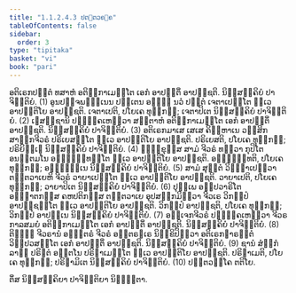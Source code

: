 ```yaml
---
title: "1.1.2.4.3 ປຕ຺ຕວຄ຺ຄ"
tableOfContents: false
sidebar:
  order: 3
type: "tipitaka"
basket: "vi"
book: "pari"
---
```



<DynamicBreadcrumb />

<Division number="164" book="pari">

<Paragraph number="374" book="pari">
ອຕິເຣກປຕ຺ຕໍ ທສາຫໍ ອຕິກ຺ກາເມນ຺ໂຕ ເອກໍ ອາປຕ຺ຕິໍ ອາປຊ຺ຊຕິ. ນິສ຺ສຄ຺ຄິຍໍ ປາຈິຕ຺ຕິຍໍ. (1)
</Paragraph>

<Paragraph number="375" book="pari">
ອູນປຎ຺ຈພນ຺ຘເນນ ປຕ຺ເຕນ ອຎ຺ຎໍ ນວໍ ປຕ຺ຕໍ ເຈຕາເປນ຺ໂຕ ທ຺ເວ ອາປຕ຺ຕິໂຍ ອາປຊ຺ຊຕິ. ເຈຕາເປຕິ, ປໂຍເຄ ທຸກ຺ກຏໍ; ເຈຕາປິເຕ ນິສ຺ສຄ຺ຄິຍໍ ປາຈິຕ຺ຕິຍໍ. (2)
</Paragraph>

<Paragraph number="376" book="pari">
ເຠສຊ຺ຊານິ ປຏິຄ຺ຄເຫຕ຺ວາ ສຕ຺ຕາຫໍ ອຕິກ຺ກາເມນ຺ໂຕ ເອກໍ ອາປຕ຺ຕິໍ ອາປຊ຺ຊຕິ. ນິສ຺ສຄ຺ຄິຍໍ ປາຈິຕ຺ຕິຍໍ. (3)
</Paragraph>

<Paragraph number="377" book="pari">
ອຕິເຣກມາເສ ເສເສ ຄິມ຺ຫາເນ ວສ຺ສິກສາຏິກຈີວຣໍ ປຣິເຍສນ຺ໂຕ ທ຺ເວ ອາປຕ຺ຕິໂຍ ອາປຊ຺ຊຕິ. ປຣິເຍສຕິ, ປໂຍເຄ ທຸກ຺ກຏໍ; ປຣິຍິຏ຺ເຐ ນິສ຺ສຄ຺ຄິຍໍ ປາຈິຕ຺ຕິຍໍ. (4)
</Paragraph>

<Paragraph number="378" book="pari">
ຠິກ຺ຂຸສ຺ສ ສາມໍ ຈີວຣໍ ທຕ຺ວາ ກຸປິໂຕ ອນຕ຺ຕມໂນ ອຈ຺ຉິນ຺ທນ຺ໂຕ ທ຺ເວ ອາປຕ຺ຕິໂຍ ອາປຊ຺ຊຕິ. ອຈ຺ຉິນ຺ທຕິ, ປໂຍເຄ ທຸກ຺ກຏໍ; ອຈ຺ຉິນ຺ເນ ນິສ຺ສຄ຺ຄິຍໍ ປາຈິຕ຺ຕິຍໍ. (5)
</Paragraph>

<Paragraph number="379" book="pari">
ສາມໍ ສຸຕ຺ຕໍ ວິຎ຺ຎາເປຕ຺ວາ ຕນ຺ຕວາເຍຫິ ຈີວຣໍ ວາຍາເປນ຺ໂຕ ທ຺ເວ ອາປຕ຺ຕິໂຍ ອາປຊ຺ຊຕິ. ວາຍາເປຕິ, ປໂຍເຄ ທຸກ຺ກຏໍ; ວາຍາປິເຕ ນິສ຺ສຄ຺ຄິຍໍ ປາຈິຕ຺ຕິຍໍ. (6)
</Paragraph>

<Paragraph number="380" book="pari">
ປຸພ຺ເພ ອປ຺ປວາຣິໂຕ ອຎ຺ຎາຕກສ຺ສ ຄຫປຕິກສ຺ສ ຕນ຺ຕວາເຍ ອຸປສງ຺ກມິຕ຺ວາ ຈີວເຣ ວິກປ຺ປໍ ອາປຊ຺ຊນ຺ໂຕ ທ຺ເວ ອາປຕ຺ຕິໂຍ ອາປຊ຺ຊຕິ. ວິກປ຺ປໍ ອາປຊ຺ຊຕິ, ປໂຍເຄ ທຸກ຺ກຏໍ; ວິກປ຺ປໍ ອາປນ຺ເນ ນິສ຺ສຄ຺ຄິຍໍ ປາຈິຕ຺ຕິຍໍ. (7)
</Paragraph>

<Paragraph number="381" book="pari">
ອຈ຺ເຈກຈີວຣໍ ປຏິຄ຺ຄເຫຕ຺ວາ ຈີວຣກາລສມຍໍ ອຕິກ຺ກາເມນ຺ໂຕ ເອກໍ ອາປຕ຺ຕິໍ ອາປຊ຺ຊຕິ. ນິສ຺ສຄ຺ຄິຍໍ ປາຈິຕ຺ຕິຍໍ. (8)
</Paragraph>

<Paragraph number="382" book="pari">
ຕິຓ຺ຓໍ ຈີວຣານໍ ອຎ຺ຎຕຣໍ ຈີວຣໍ ອນ຺ຕຣຆເຣ ນິກ຺ຂິປິຕ຺ວາ ອຕິເຣກຉາຣຕ຺ຕໍ ວິປ຺ປວສນ຺ໂຕ ເອກໍ ອາປຕ຺ຕິໍ ອາປຊ຺ຊຕິ. ນິສ຺ສຄ຺ຄິຍໍ ປາຈິຕ຺ຕິຍໍ. (9)
</Paragraph>

<Paragraph number="383" book="pari">
ຊານໍ ສໍຆິກໍ ລາຠໍ ປຣິຓຕໍ ອຕ຺ຕໂນ ປຣິຓາເມນ຺ໂຕ ທ຺ເວ ອາປຕ຺ຕິໂຍ ອາປຊ຺ຊຕິ. ປຣິຓາເມຕິ, ປໂຍເຄ ທຸກ຺ກຏໍ; ປຣິຓາມິເຕ ນິສ຺ສຄ຺ຄິຍໍ ປາຈິຕ຺ຕິຍໍ. (10)

</Paragraph>
</Division>

<Paragraph number="384" type="center" book="pari">
ປຕ຺ຕວຄ຺ໂຄ ຕຕິໂຍ.

  
ຕິໍສ ນິສ຺ສຄ຺ຄິຍາ ປາຈິຕ຺ຕິຍາ ນິຏ຺ຐິຕາ.
</Paragraph>